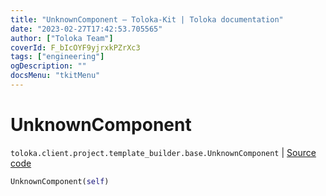 ```yaml
---
title: "UnknownComponent — Toloka-Kit | Toloka documentation"
date: "2023-02-27T17:42:53.705565"
author: ["Toloka Team"]
coverId: F_bIcOYF9yjrxkPZrXc3
tags: ["engineering"]
ogDescription: ""
docsMenu: "tkitMenu"
---
```


# UnknownComponent
`toloka.client.project.template_builder.base.UnknownComponent` | [Source code](https://github.com/Toloka/toloka-kit/blob/v1.1.4/src/client/project/template_builder/base.py#L187)

```python
UnknownComponent(self)
```